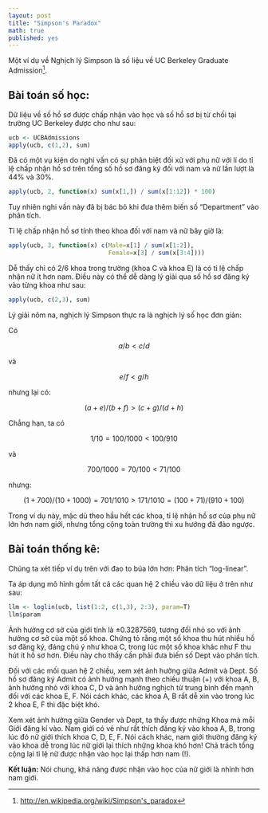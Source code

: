 ```yaml
---
layout: post
title: "Simpson's Paradox"
math: true
published: yes
---
```


Một ví dụ về Nghịch lý Simpson là số liệu về UC Berkeley Graduate Admission[^1].

## Bài toán số học:

Dữ liệu về số hồ sơ được chấp nhận vào học và số hồ sơ bị từ chối tại trường UC Berkeley được cho như sau:

```r
ucb <- UCBAdmissions
apply(ucb, c(1,2), sum)
```

Đã có một vụ kiện do nghi vấn có sự phân biệt đối xử với phụ nữ với lí do tỉ lệ chấp nhận hồ sơ trên tổng số hồ sơ đăng ký đối với nam và nữ lần lượt là 44% và 30%.

```r
apply(ucb, 2, function(x) sum(x[1,]) / sum(x[1:12]) * 100)
```

Tuy nhiên nghi vấn này đã bị bác bỏ khi đưa thêm biến số "Department" vào phân tích.

Tỉ lệ chấp nhận hồ sơ tính theo khoa đối với nam và nữ bây giờ là:

```r
apply(ucb, 3, function(x) c(Male=x[1] / sum(x[1:2]),
                            Female=x[3] / sum(x[3:4])))

```

Dễ thấy chỉ có 2/6 khoa trong trường (khoa C và khoa E) là có tỉ lệ chấp nhận nữ ít hơn nam. Điều này có thể dễ dàng lý giải qua số hồ sơ đăng ký vào từng khoa như sau:

```r
apply(ucb, c(2,3), sum)
```
Lý giải nôm na, nghịch lý Simpson thực ra là nghịch lý số học đơn giản:

Có 

$$a/b < c/d$$ 

và 

$$e/f < g/h$$ 

nhưng lại có:

$$(a+e)/(b+f) > (c+g)/(d+h)$$

Chẳng hạn, ta có 

$$1/10 = 100/1000 < 100/910$$ 

và 

$$700/1000 = 70/100 < 71/100$$ 

nhưng:

$$(1+700)/(10+1000)=701/1010 > 171/1010 = (100+71)/(910+100)$$

Trong ví dụ này, mặc dù theo hầu hết các khoa, tỉ lệ nhận hồ sơ của phụ nữ lớn hơn nam giới, nhưng tổng cộng toàn trường thì xu hướng đã đảo ngược.

## Bài toán thống kê:

Chúng ta xét tiếp ví dụ trên với đao to búa lớn hơn: Phân tích "log-linear".

Ta áp dụng mô hình gồm tất cả các quan hệ 2 chiều vào dữ liệu ở trên như sau:

```r
llm <- loglin(ucb, list(1:2, c(1,3), 2:3), param=T)
llm$param
```

Ảnh hưởng cơ sở của giới tính là $\pm 0.3287569$, tương đối nhỏ so với ảnh hưởng cơ sở của một số khoa. Chứng tỏ rằng một số khoa thu hút nhiều hồ sơ đăng ký, đáng chú ý như khoa C, trong lúc một số khoa khác như F thu hút ít hồ sơ hơn. Điều này cho thấy cần phải đưa biến số Dept vào phân tích.

Đối với các mối quan hệ 2 chiều, xem xét ảnh hưởng giữa Admit và Dept. Số hồ sơ đăng ký Admit có ảnh hưởng mạnh theo chiều thuận (+) với khoa A, B, ảnh hưởng nhỏ với khoa C, D và ảnh hưởng nghịch từ trung bình đến mạnh đối với các khoa E, F. Nói cách khác, các khoa A, B rất dễ xin vào trong lúc 2 khoa E, F thì đặc biệt khó.

Xem xét ảnh hưởng giữa Gender và Dept, ta thấy được những Khoa mà mỗi Giới đăng kí vào. Nam giới có vẻ như rất thích đăng ký vào khoa A, B, trong lúc đó nữ giới thích khoa C, D, E, F. Nói cách khác, nam giới thường đăng ký vào khoa dễ trong lúc nữ giới lại thích những khoa khó hơn! Chả trách tổng cộng lại tỉ lệ nữ được nhận vào học lại thấp hơn nam (!).

**Kết luận:** Nói chung, khả năng được nhận vào học của nữ giới là nhỉnh hơn nam giới.

[^1]: <http://en.wikipedia.org/wiki/Simpson's_paradox>
